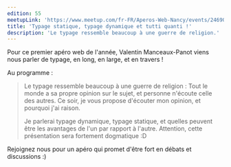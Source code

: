 ```yaml
---
edition: 55
meetupLink: 'https://www.meetup.com/fr-FR/Aperos-Web-Nancy/events/246905261/'
title: 'Typage statique, typage dynamique et tutti quanti !'
description: 'Le typage ressemble beaucoup à une guerre de religion.'
---
```


Pour ce premier apéro web de l'année, Valentin Manceaux-Panot viens nous parler de typage, en long, en large, et en travers !

Au programme :

> Le typage ressemble beaucoup à une guerre de religion : Tout le monde a sa propre opinion sur le sujet, et personne n'écoute celle des autres. Ce soir, je vous propose d'écouter mon opinion, et pourquoi j'ai raison.
>
> Je parlerai typage dynamique, typage statique, et quelles peuvent être les avantages de l'un par rapport à l'autre. Attention, cette présentation sera fortement dogmatique :D

Rejoignez nous pour un apéro qui promet d'être fort en débats et discussions :)
